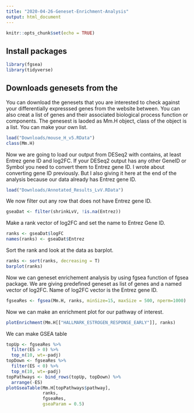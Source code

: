 ```yaml
---
title: "2020-04-26-Geneset-Enrichment-Analysis"
output: html_document
---
```


```r
knitr::opts_chunk$set(echo = TRUE)
```

## Install packages
```r
library(fgsea)
library(tidyverse)
```

## Downloads genesets from the 
You can download the genesets that you are interested to check against your differentially expresssed genes from the website between. You can also creat a list of genes and their associated biological process function or components. The genesest is laoded as Mm.H object, class of the object is a list. You can make your own list.

```r
load("Downloads/mouse_H_v5.RData")
class(Mm.H)
```

Now we are going to load our output from DESeq2 with contains, at least Entrez gene ID and log2FC. If your DESeq2 output has any other GeneID or Symbol you need to convert them to Entrez gene ID. I wrote about converting gene ID previously. But I also giving it here at the end of the analysis because our data already has Entrez gene ID.
```r
load("Downloads/Annotated_Results_LvV.RData")
```
We now filter out any row that does not have Entrez gene ID.
```r
gseaDat <- filter(shrinkLvV, !is.na(Entrez))
```
Make a rank vector of log2FC and set the name to Entrez Gene ID.
```r
ranks <- gseaDat$logFC
names(ranks) <- gseaDat$Entrez
```
Sort the rank and look at the data as barplot.

```r
ranks <- sort(ranks, decreasing = T)
barplot(ranks)
```

Now we can geneset enrichement analysis by using fgsea function of fgsea package. We are giving predefined geneset as list of genes and a named vector of log2FC. Name of log2FC vector is the Entrez gene ID. 
```r
fgseaRes <- fgsea(Mm.H, ranks, minSize=15, maxSize = 500, nperm=1000)
```

Now we can make an enrichment plot for our pathway of interest. 

```r
plotEnrichment(Mm.H[["HALLMARK_ESTROGEN_RESPONSE_EARLY"]], ranks)
```

We can make GSEA table 

```r
topUp <- fgseaRes %>% 
  filter(ES > 0) %>% 
  top_n(10, wt=-padj)
topDown <- fgseaRes %>% 
  filter(ES < 0) %>% 
  top_n(10, wt=-padj)
topPathways <- bind_rows(topUp, topDown) %>% 
  arrange(-ES)
plotGseaTable(Mm.H[topPathways$pathway], 
              ranks, 
              fgseaRes, 
              gseaParam = 0.5)
```







